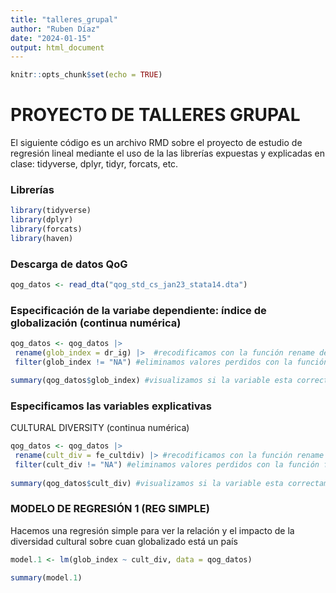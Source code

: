 ---
title: "talleres_grupal"
author: "Ruben Díaz"
date: "2024-01-15"
output: html_document
---

```{r setup, include=FALSE}
knitr::opts_chunk$set(echo = TRUE)
```

# PROYECTO DE TALLERES GRUPAL

El siguiente código es un archivo RMD sobre el proyecto de estudio de regresión lineal mediante el uso de la las librerías expuestas y explicadas en clase: tidyverse, dplyr, tidyr, forcats, etc.

### Librerías

```{r}
library(tidyverse)
library(dplyr)
library(forcats)
library(haven)
```

### Descarga de datos QoG

```{r}
qog_datos <- read_dta("qog_std_cs_jan23_stata14.dta")
```


### Especificación de la variabe dependiente: índice de globalización (continua numérica)

```{r}

qog_datos <- qog_datos |>
 rename(glob_index = dr_ig) |>  #recodificamos con la función rename de dplyr
 filter(glob_index != "NA") #eliminamos valores perdidos con la función filter de dplyr

summary(qog_datos$glob_index) #visualizamos si la variable esta correctamente especificada

```

### Especificamos las variables explicativas

CULTURAL DIVERSITY (continua numérica)

```{r}
qog_datos <- qog_datos |> 
 rename(cult_div = fe_cultdiv) |> #recodificamos con la función rename de dplyr
 filter(cult_div != "NA") #eliminamos valores perdidos con la función filter de dplyr
 
summary(qog_datos$cult_div) #visualizamos si la variable esta correctamente especificada
```

### MODELO DE REGRESIÓN 1 (REG SIMPLE)

Hacemos una regresión simple para ver la relación y el impacto de la diversidad cultural sobre cuan globalizado está un país

```{r}
model.1 <- lm(glob_index ~ cult_div, data = qog_datos)

summary(model.1)
```

